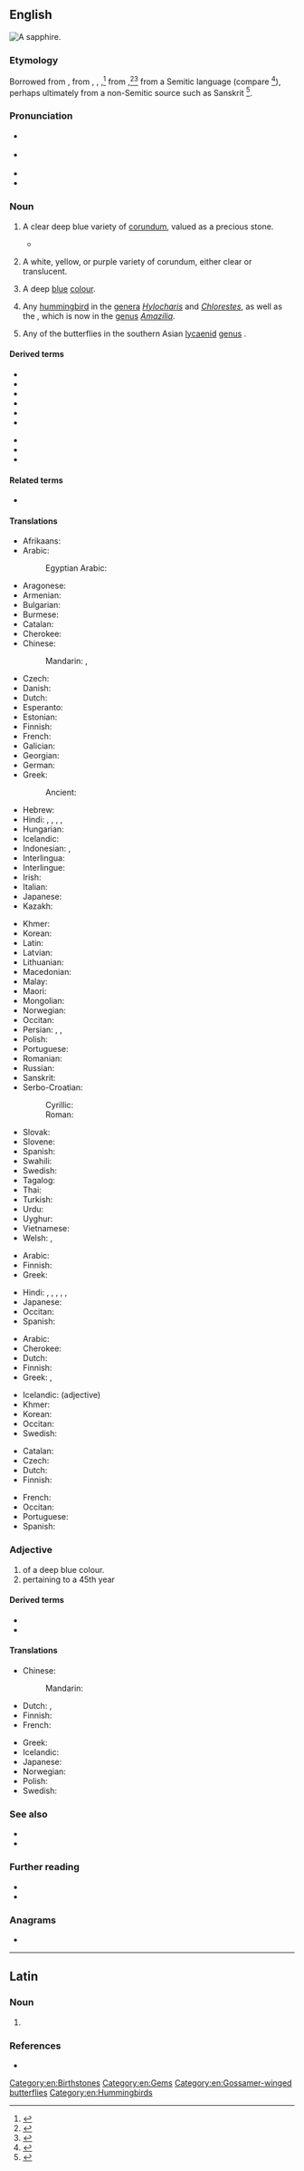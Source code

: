 {{also|Sapphire}}
==English==
[[Image:Szafir, RPA.jpg|thumb|A '''sapphire'''.]]
{{wikipedia}}

===Etymology===
Borrowed from {{bor|en|fro|saphir}}, from {{der|en|la|sapphir}}, {{m|la|sappir}}, {{m|la|sapphīrus}},<ref>{{R:L&S|sapphīrus|sapphirus}}</ref> from {{der|en|grc|σάπφειρος||precious stone, gem}},<ref>{{R:LSJ|σάπφειρος}}</ref><ref>{{R:Strong's|G|4552}}</ref> from a Semitic language (compare {{cog|he|סַפִּיר|tr=sappī́r}}<ref>{{R:Strong's|H|5601}}</ref>), perhaps ultimately from a non-Semitic source such as Sanskrit {{m|sa|शनिप्रिय||dark-colored stone|lit=dear to Saturn}}<ref>{{R:MW|1051/3}}</ref>.

===Pronunciation===
* {{a|UK}} {{IPA|en|/ˈsæf.aɪ̯ə(ɹ)/}}
* {{a|US}} {{IPA|en|/ˈsæf.aɪ̯ɚ/}}
* {{audio|en|En-us-sapphire.ogg|Audio (US)}}
* {{hyphenation|en|sap|phire}}

===Noun===
{{en-noun|~}}

# {{lb|en|countable}} A clear deep blue variety of [[corundum]], valued as a precious stone.
#* {{quote-journal|en|date=2012-03
|author=Lee A. Groat
|title=Gemstones
|volume=100|issue=2|page=128
|magazine={{w|American Scientist}}
|url=http://www.americanscientist.org/issues/feature/2012/2/gemstones
|passage=Although there are dozens of different types of gems, among the best known and most important are diamond, ruby and '''sapphire''', emerald and other gem forms of the mineral beryl, chrysoberyl, tanzanite, tsavorite, topaz and jade.}}
# {{lb|en|countable|and|uncountable}} A white, yellow, or purple variety of corundum, either clear or translucent.
# {{lb|en|countable|and|uncountable}} A deep [[blue]] [[colour]].
#: {{color panel|164771}}
# {{lb|en|countable}} Any  [[hummingbird]] in the [[genus|genera]] ''[[Hylocharis]]'' and ''[[Chlorestes]]'', as well as the {{vern|rufous-throated sapphire}}, which is now in the [[genus]] ''[[Amazilia]]''.
# Any of the butterflies in the southern Asian [[lycaenid]] [[genus]] {{taxlink|Heliophorus|genus}}.

====Derived terms====
{{rel-top|Derived terms}}
* {{l|en|blue-chinned sapphire}}
* {{l|en|blue-throated sapphire}}
* {{l|en|Padparadscha sapphire}}
* {{l|en|pink sapphire}}
* {{l|en|sapphirine}}
* {{l|en|star sapphire}}
{{rel-mid}}
* {{l|en|water sapphire}}
* {{l|en|white sapphire}}
* {{l|en|yellow sapphire}}
{{rel-bottom}}

====Related terms====
* {{l|en|corundum}}

====Translations====
{{trans-top|gem}}
* Afrikaans: {{t|af|saffier}}
* Arabic: {{t+|ar|يَاقُوت|m}}
*: Egyptian Arabic: {{t|arz|ياقوت|m|tr=yāʾūt|sc=Arab}}
* Aragonese: {{t|an|zafir|m}}
* Armenian: {{t+|hy|շափյուղա}}
* Bulgarian: {{t+|bg|сапфир|m}}
* Burmese: {{t+|my|နီလာ}}
* Catalan: {{t+|ca|safir|m}}
* Cherokee: {{t|chr|ᏌᏆᏯ|tr=saquaya|sc=Cher}}
* Chinese:
*: Mandarin: {{t+|cmn|藍寶石|sc=Hani}}, {{t+|cmn|蓝宝石|tr=lánbǎoshí|sc=Hani}}
* Czech: {{t+|cs|safír|m}}
* Danish: {{t+|da|safir|c}}
* Dutch: {{t+|nl|saffier|m}}
* Esperanto: {{t|eo|safiro}}
* Estonian: {{t|et|safiir}}
* Finnish: {{t+|fi|safiiri}}
* French: {{t+|fr|saphir|m}}
* Galician: {{t|gl|zafiro|m}}
* Georgian: {{t|ka|საფირონი}}
* German: {{t+|de|Saphir|m}}
* Greek: {{t+|el|ζαφείρι|n}}
*: Ancient: {{t|grc|σάπφειρος|f}}
* Hebrew: {{t+|he|סַפִּיר|tr=sappír|m}}
* Hindi: {{t+|hi|नीलम|m}}, {{t+|hi|इंद्रनील|m}}, {{t+|hi|नीलमणि|f}}, {{t+|hi|याकूत|m}}, {{t|hi|याक़ूत|m}}
* Hungarian: {{t+|hu|zafír}}
* Icelandic: {{t|is|safír|m}}
* Indonesian: {{t|id|batu nilam}}, {{t+|id|safir}}
* Interlingua: {{t|ia|sapphiro}}
* Interlingue: {{t|ie|safire}}
* Irish: {{t|ga|saifír|f}}
* Italian: {{t+|it|zaffiro|m}}
* Japanese: {{t+|ja|サファイア|tr=safaia}}
* Kazakh: {{t|kk|жақұт|sc=Cyrl}}
{{trans-mid}}
* Khmer: {{t+|km|កណ្ដៀង|tr=kɑndiəng|sc=Khmr}}
* Korean: {{t+|ko|사파이어}}
* Latin: {{t|la|sapphirus|f}}
* Latvian: {{t|lv|safīrs|m}}
* Lithuanian: {{t|lt|safyras|m}}
* Macedonian: {{t|mk|сафир|m}}
* Malay: {{t|ms|batu nilam}}
* Maori: {{t|mi|hāpira}}
* Mongolian: {{t+|mn|индранил|sc=Cyrl}}
* Norwegian: {{t|no|safir|m}}
* Occitan: {{t|oc|safir|m}}
* Persian: {{t|fa|یاقوت کبود|tr=yaqut-e-kabud}}, {{t|fa|آسمانگونی|tr=âsmânguni}}, {{t|fa|آسمانجونی|tr=âsmânjuni}}
* Polish: {{t+|pl|szafir|m}}
* Portuguese: {{t+|pt|safira|f}}
* Romanian: {{t+|ro|safir|n}}
* Russian: {{t+|ru|сапфи́р|m}}
* Sanskrit: {{t+|sa|इन्द्रनील}}
* Serbo-Croatian:
*: Cyrillic: {{t|sh|са̀фӣр|m|sc=Cyrl}}
*: Roman: {{t+|sh|sàfīr|m}}
* Slovak: {{t+|sk|zafír|m}}
* Slovene: {{t+|sl|safir|m}}
* Spanish: {{t+|es|zafiro|m}}
* Swahili: {{t|sw|yakuti samawi}}
* Swedish: {{t+|sv|safir|c}}
* Tagalog: {{t|tl|sapiro}}
* Thai: {{t|th|ไพลิน|tr=pailin}}
* Turkish: {{t+|tr|safir}}
* Urdu: {{t|ur|نیلم|m|tr=nīlam}}
* Uyghur: {{t|ug|[[كۆك]] [[ياقۇت]]}}
* Vietnamese: {{t|vi|xa-phia}}
* Welsh: {{t|cy|saffir|m}}, {{t|cy|glasem|f}}
{{trans-bottom}}

{{trans-top|corundum}}
* Arabic: {{t+|ar|يَاقُوت|m}}
* Finnish: {{t+|fi|safiiri}}
* Greek: {{t+|el|σάπφειρος|m}}
{{trans-mid}}
* Hindi: {{t+|hi|याकूत|m}}, {{t|hi|याक़ूत|m}}, {{t+|hi|नीलम|m}}, {{t+|hi|नीलमणि|f}}, {{t+|hi|इंद्रनील|m}}, {{t+|hi|कुरुविंद|m}}
* Japanese: {{t+|ja|サファイア|tr=safaia}}
* Occitan: {{t|oc|safir|m}}
* Spanish: {{t+|es|zafiro|m}}
{{trans-bottom}}

{{trans-top|colour}}
* Arabic: {{t|ar|أَزْرَق يَاقُوتِيّ}}
* Cherokee: {{t|chr|ᏌᏆᏯ-ᏌᎪᏂᎨᎢ|tr=saquaya-sagonigei|sc=Cher}}
* Dutch: {{t+|nl|saffierblauw|n}}
* Finnish: {{t|fi|safiirinsininen}}
* Greek: {{t|el|ζαφειρένιο|n}}, {{t|el|βαθυκύανο|n}}
{{trans-mid}}
* Icelandic: {{t|is|safírblár}} (adjective)
* Khmer: {{t+|km|កណ្ដៀង|tr=kɑndiəng|sc=Khmr}}
* Korean: {{t+|ko|사파이어색}}
* Occitan: {{t|oc|safir}}
* Swedish: {{t+|sv|safirblå}} {{qualifier|adjective}}
{{trans-bottom}}

{{trans-top|type of hummingbird}}
* Catalan: {{t|ca|colibrí gorjablau|m}}
* Czech: {{t|cs|kolibřík modrobradý}}
* Dutch: {{t|nl|blauwkeelsaffierkolibrie}}
* Finnish: {{t+|fi|sinileukakolibri}}
{{trans-mid}}
* French: {{t|fr|colibri à menton bleu|m}}
* Occitan: {{t|oc|colibrí gòrjablava|m}}
* Portuguese: {{t|pt|beija-flor-de-garganta-azul|m}}
* Spanish: {{t|es|esmeralda gorgiazul|f}}
{{trans-bottom}}

===Adjective===
{{en-adj}}

# of a deep blue colour.
# pertaining to a 45th year

====Derived terms====
{{sense|45 years}}
* {{l|en|sapphire anniversary}}
* {{l|en|sapphire jubilee}}

====Translations====
{{trans-top|colour}}
* Chinese:
*: Mandarin: {{t+|cmn|蓝宝石|tr=lán bǎoshí|sc=Hani}}
* Dutch: {{t+|nl|saffierblauw}}, {{t+|nl|saffierblauwe}}
* Finnish: {{t|fi|safiirinsininen}}
* French: {{t+|fr|saphir|m|f}}
{{trans-mid}}
* Greek: {{t+|el|ζαφειρένιος}}
* Icelandic: {{t|is|safírblár}}
* Japanese: {{t|ja|サファイア色|tr=safaiairo|sc=Jpan}}
* Norwegian: {{t|no|safirblå}}
* Polish: {{t+|pl|szafirowy|m}}
* Swedish: {{t+|sv|safirblå}}
{{trans-bottom}}

===See also===
* {{list:blues/en}}
* {{l|en|Sapphire}}

===Further reading===
* {{R:WebMineral}}
* {{R:mindat}}
<references/>

===Anagrams===
* {{anagrams|en|a=aehipprs|paperish|papisher}}

[[Category:en:Birthstones]]
[[Category:en:Gems]]
[[Category:en:Gossamer-winged butterflies]]
[[Category:en:Hummingbirds]]

----

==Latin==

===Noun===
{{la-noun-form|sapphīre|g=f}}

# {{inflection of|la|sapphīrus||voc|s}}

===References===
* {{R:Peck}}
